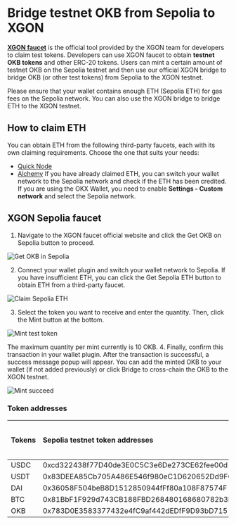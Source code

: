 # Bridge testnet OKB from Sepolia to XGON
**[XGON faucet](http://www.okx.com/xgon/faucet "XGON faucet")** is the official tool provided by the XGON team for developers to claim test tokens. Developers can use XGON faucet to obtain **testnet OKB  tokens** and other ERC-20 tokens.
Users can mint a certain amount of testnet OKB on the Sepolia testnet and then use our official XGON bridge to bridge OKB (or other test tokens) from Sepolia to the XGON testnet. 

<Tip title="Note">Please ensure that your wallet contains enough ETH (Sepolia ETH) for gas fees on the Sepolia network. You can also use the XGON bridge to bridge ETH to the XGON testnet.</Tip>

## How to claim ETH
You can obtain ETH from the following third-party faucets, each with its own claiming requirements. Choose the one that suits your needs:
- [Quick Node](https://faucet.quicknode.com/ethereum/sepolia)
- [Alchemy](https://sepoliafaucet.com/)
If you have already claimed ETH, you can switch your wallet network to the Sepolia network and check if the ETH has been credited. If you are using the OKX Wallet, you need to enable **Settings - Custom network** and select the Sepolia network.

## XGON Sepolia faucet
1. Navigate to the XGON faucet official website and click the Get OKB on Sepolia button to proceed.

![Get OKB in Sepolia](./img/get-okb-in-sepolia.png)

2. Connect your wallet plugin and switch your wallet network to Sepolia. If you have insufficient ETH, you can click the Get Sepolia ETH button to obtain ETH from a third-party faucet.

![Claim Sepolia ETH](./img/claim-sepolia-eth.png)

3. Select the token you want to receive and enter the quantity. Then, click the Mint button at the bottom. 

![Mint test token](./img/mint-test-token.png)

The maximum quantity per mint currently is 10 OKB.
4. Finally, confirm this transaction in your wallet plugin. After the transaction is successful, a success message popup will appear. You can add the minted OKB to your wallet (if not added previously) or click Bridge to cross-chain the OKB to the XGON testnet.

![Mint succeed](./img/mint-succeed.png)

### Token addresses
|Tokens|Sepolia testnet token addresses|XGON testnet token address|
|:----|:----|:----|
|USDC|0xcd322438f77D40de3E0C5C3e6De273CE62fee00d|TBC|
|USDT|0x83DEEA85Cb705A486E546f980eC1D620652Dd9FC|TBC|
|DAI|0x36058F504beB8D1512850944fFf80a108F87574F|TBC|
|BTC|0x81BbF1F929d743CB188FBD268480168680782b3b|TBC|
|OKB|0x783D0E3583377432e4fC9af442dEDfF9D93bD715|TBC|